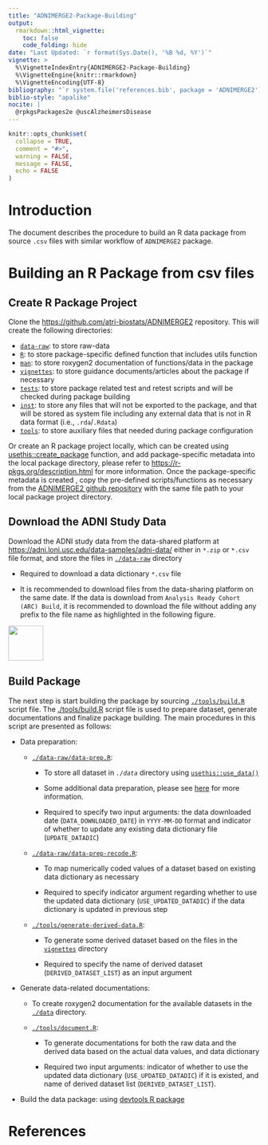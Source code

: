 ```yaml
---
title: "ADNIMERGE2-Package-Building"
output: 
  rmarkdown::html_vignette:
    toc: false
    code_folding: hide
date: "Last Updated: `r format(Sys.Date(), '%B %d, %Y')`"
vignette: >
  %\VignetteIndexEntry{ADNIMERGE2-Package-Building}
  %\VignetteEngine{knitr::rmarkdown}
  %\VignetteEncoding{UTF-8}
bibliography: "`r system.file('references.bib', package = 'ADNIMERGE2')`"
biblio-style: "apalike"
nocite: |
  @rpkgsPackages2e @uscAlzheimersDisease
---
```


```r
knitr::opts_chunk$set(
  collapse = TRUE,
  comment = "#>",
  warning = FALSE,
  message = FALSE,
  echo = FALSE
)
```

# Introduction

The document describes the procedure to build an R data package from source `.csv` files with similar workflow of `ADNIMERGE2` package. 

# Building an R Package from csv files

## Create R Package Project

Clone the [https://github.com/atri-biostats/ADNIMERGE2](https://github.com/atri-biostats/ADNIMERGE2) repository. This will create the following directories:
   
   + [`data-raw`](https://github.com/atri-biostats/ADNIMERGE2/tree/main/data-raw): to store raw-data
   + [`R`](https://github.com/atri-biostats/ADNIMERGE2/tree/main/R): to store package-specific defined function that includes utils function
   + [`man`](https://github.com/atri-biostats/ADNIMERGE2/tree/main/R): to store roxygen2 documentation of functions/data in the package
   + [`vignettes`](https://github.com/atri-biostats/ADNIMERGE2/tree/main/vignettes): to store guidance documents/articles about the package if necessary
   + [`tests`](https://github.com/atri-biostats/ADNIMERGE2/tree/main/tests): to store package related test and retest scripts and will be checked during package building
   + [`inst`](https://github.com/atri-biostats/ADNIMERGE2/tree/main/inst): to store any files that will not be exported to the package, and that will be stored as system file including any external data that is not in R data format (i.e., `.rda`/`.Rdata`) 
   + [`tools`](https://github.com/atri-biostats/ADNIMERGE2/tree/main/tools): to store auxiliary files that needed during package configuration
   
Or create an R package project locally, which can be created using [usethis::create_package](https://usethis.r-lib.org/reference/create_package.html) function, and add package-specific metadata into the local package directory, please refer to  [https://r-pkgs.org/description.html](https://r-pkgs.org/description.html) for more information. Once the package-specific metadata is created , copy the pre-defined scripts/functions as necessary from the [ADNIMERGE2 github repository](https://github.com/atri-biostats/ADNIMERGE2) with the same file path to your local package project directory.

## Download the ADNI Study Data

Download the ADNI study data from the data-shared platform at [https://adni.loni.usc.edu/data-samples/adni-data/](https://adni.loni.usc.edu/data-samples/adni-data/) either in `*.zip` or `*.csv` file format, and store the files in [`./data-raw`](https://github.com/atri-biostats/ADNIMERGE2/tree/main/data-raw) directory

 + Required to download a data dictionary `*.csv` file
 
 + It is recommended to download files from the data-sharing platform on the same date. If the data is download from `Analysis Ready Cohort (ARC) Build`, it is recommended to download the file without adding any prefix to the file name as highlighted in the following figure.
   
<img src="../man/figures/arc_table_template.png" align="center" height="70" alt = " " />

## Build Package 

The next step is start building the package by sourcing [`./tools/build.R`](https://github.com/atri-biostats/ADNIMERGE2/tree/main//tools/build.R) script file. The [./tools/build.R](https://github.com/atri-biostats/ADNIMERGE2/tree/main//tools/build.R) script file is used to prepare dataset, generate documentations and finalize package building. The main procedures in this script are presented as follows: 

+ Data preparation: 
    
  - [`./data-raw/data-prep.R`](https://github.com/atri-biostats/ADNIMERGE2/tree/main/data-raw/data-prep.R): 
         
     + To store all dataset in *`./data`* directory using [`usethis::use_data()`](https://usethis.r-lib.org/reference/use_data.html)
         
     + Some additional data preparation, please see  [here](https://github.com/atri-biostats/ADNIMERGE2/tree/main/data-raw/data_prep.R) for more information. 
         
     + Required to specify two input arguments: the data downloaded date (`DATA_DOWNLOADED_DATE`) in `YYYY-MM-DD` format and indicator of whether to update any existing data dictionary file (`UPDATE_DATADIC`)
         
  - [`./data-raw/data-prep-recode.R`](https://github.com/atri-biostats/ADNIMERGE2/tree/main/data-raw/data_prep_recode.R): 
         
     + To map numerically coded values of a dataset based on existing data dictionary as necessary
         
     + Required to specify indicator argument regarding whether to use the updated data dictionary (`USE_UPDATED_DATADIC`) if the data dictionary is updated in previous step
         
  - [`./tools/generate-derived-data.R`](https://github.com/atri-biostats/ADNIMERGE2/tree/main/tools/generate-derived-data.R):  
      
      + To generate some derived dataset based on the files in the [`vignettes`](https://github.com/atri-biostats/ADNIMERGE2/tree/main/vignettes) directory
         
      + Required to specify the name of derived dataset (`DERIVED_DATASET_LIST`) as an input argument 
    
+ Generate data-related documentations:
    
   - To create roxygen2 documentation for the available datasets in the [`./data`](https://github.com/atri-biostats/ADNIMERGE2/tree/main/data) directory. 
   
   - [`./tools/document.R`](https://github.com/atri-biostats/ADNIMERGE2/tree/main/tools/document.R):
        
      + To generate documentations for both the raw data and the derived data based on the actual data values, and data dictionary
        
      + Required two input arguments: indicator of whether to use the updated data dictionary (`USE_UPDATED_DATADIC`) if it is existed, and name of derived dataset list (`DERIVED_DATASET_LIST`).
          
+ Build the data package: using [devtools R package](https://devtools.r-lib.org/)


# References {-}

<div id="refs"></div>
